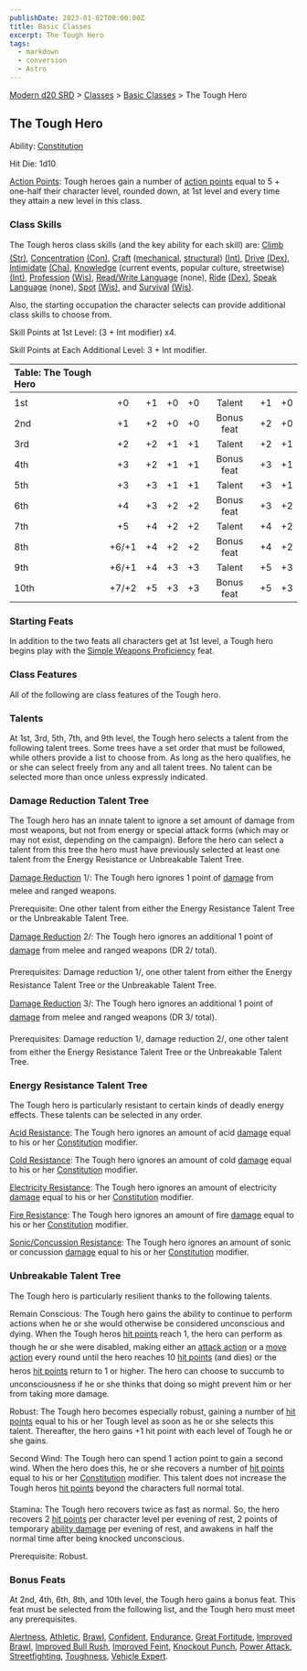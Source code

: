 ```yaml
---
publishDate: 2023-01-02T00:00:00Z
title: Basic Classes
excerpt: The Tough Hero
tags:
  - markdown
  - conversion
  - Astro
---
```


[Modern d20 SRD](/#modernD20) > [Classes](modern-d20-srd-classes-index) > [Basic Classes](modern-d20-srd-classes-basic-index) > The Tough Hero

## The Tough Hero

Ability: [Constitution](modern-d20-srd-basics-ability-scores)

Hit Die: 1d10

[Action Points](modern-d20-srd-basics-action-points): Tough heroes gain a number of [action points](modern-d20-srd-basics-action-points) equal to 5 + one-half their character level, rounded down, at 1st level and every time they attain a new level in this class.

### Class Skills

The Tough heros class skills (and the key ability for each skill) are: [Climb](modern-d20-srd-skills-climb) [(Str)](modern-d20-srd-basics-ability-scores), [Concentration](modern-d20-srd-skills-concentration) [(Con)](modern-d20-srd-basics-ability-scores), [Craft](modern-d20-srd-skills-craft) ([mechanical](modern-d20-srd-skills-craft-mechanical), [structural](modern-d20-srd-skills-craft-structural)) [(Int)](modern-d20-srd-basics-ability-scores), [Drive](modern-d20-srd-skills-drive) [(Dex)](modern-d20-srd-basics-ability-scores), [Intimidate](modern-d20-srd-skills-intimidate) [(Cha)](modern-d20-srd-basics-ability-scores), [Knowledge](modern-d20-srd-skills-knowledge) (current events, popular culture, streetwise) [(Int)](modern-d20-srd-basics-ability-scores), [Profession](modern-d20-srd-skills-profession) [(Wis)](modern-d20-srd-basics-ability-scores), [Read/Write Language](modern-d20-srd-skills-read-write-language) (none), [Ride](modern-d20-srd-skills-ride) [(Dex)](modern-d20-srd-basics-ability-scores), [Speak Language](modern-d20-srd-skills-speak-language) (none), [Spot](modern-d20-srd-skills-spot) [(Wis)](modern-d20-srd-basics-ability-scores), and [Survival](modern-d20-srd-skills-survival) [(Wis)](modern-d20-srd-basics-ability-scores).

Also, the starting occupation the character selects can provide additional class skills to choose from.

Skill Points at 1st Level: (3 + Int modifier) x4.

Skill Points at Each Additional Level: 3 + Int modifier.

| Table: The Tough Hero |       |     |     |     |            |     |     |
| :-------------------- | :---: | :-: | :-: | :-: | :--------: | :-: | --: |
|                       |       |     |     |     |            |     |     |
| 1st                   |  +0   | +1  | +0  | +0  |   Talent   | +1  |  +0 |
| 2nd                   |  +1   | +2  | +0  | +0  | Bonus feat | +2  |  +0 |
| 3rd                   |  +2   | +2  | +1  | +1  |   Talent   | +2  |  +1 |
| 4th                   |  +3   | +2  | +1  | +1  | Bonus feat | +3  |  +1 |
| 5th                   |  +3   | +3  | +1  | +1  |   Talent   | +3  |  +1 |
| 6th                   |  +4   | +3  | +2  | +2  | Bonus feat | +3  |  +2 |
| 7th                   |  +5   | +4  | +2  | +2  |   Talent   | +4  |  +2 |
| 8th                   | +6/+1 | +4  | +2  | +2  | Bonus feat | +4  |  +2 |
| 9th                   | +6/+1 | +4  | +3  | +3  |   Talent   | +5  |  +3 |
| 10th                  | +7/+2 | +5  | +3  | +3  | Bonus feat | +5  |  +3 |

### Starting Feats

In addition to the two feats all characters get at 1st level, a Tough hero begins play with the [Simple Weapons Proficiency](modern-d20-srd-feats-simple-weapons-proficiency) feat.

### Class Features

All of the following are class features of the Tough hero.

### Talents

At 1st, 3rd, 5th, 7th, and 9th level, the Tough hero selects a talent from the following talent trees. Some trees have a set order that must be followed, while others provide a list to choose from. As long as the hero qualifies, he or she can select freely from any and all talent trees. No talent can be selected more than once unless expressly indicated.

### Damage Reduction Talent Tree

The Tough hero has an innate talent to ignore a set amount of damage from most weapons, but not from energy or special attack forms (which may or may not exist, depending on the campaign). Before the hero can select a talent from this tree the hero must have previously selected at least one talent from the Energy Resistance or Unbreakable Talent Tree.

[Damage Reduction](modern-d20-srd-special-abilities-damage-reduction) 1/: The Tough hero ignores 1 point of [damage](modern-d20-srd-combat-damage) from melee and ranged weapons.

Prerequisite: One other talent from either the Energy Resistance Talent Tree or the Unbreakable Talent Tree.

[Damage Reduction](modern-d20-srd-special-abilities-damage-reduction) 2/: The Tough hero ignores an additional 1 point of [damage](modern-d20-srd-combat-damage) from melee and ranged weapons (DR 2/ total).

Prerequisites: Damage reduction 1/, one other talent from either the Energy Resistance Talent Tree or the Unbreakable Talent Tree.

[Damage Reduction](modern-d20-srd-special-abilities-damage-reduction) 3/: The Tough hero ignores an additional 1 point of [damage](modern-d20-srd-combat-damage) from melee and ranged weapons (DR 3/ total).

Prerequisites: Damage reduction 1/, damage reduction 2/, one other talent from either the Energy Resistance Talent Tree or the Unbreakable Talent Tree.

### Energy Resistance Talent Tree

The Tough hero is particularly resistant to certain kinds of deadly energy effects. These talents can be selected in any order.

[Acid Resistance](modern-d20-srd-special-abilities-resistance-to-energy): The Tough hero ignores an amount of acid [damage](modern-d20-srd-combat-damage) equal to his or her [Constitution](modern-d20-srd-basics-ability-scores) modifier.

[Cold Resistance](modern-d20-srd-special-abilities-resistance-to-energy): The Tough hero ignores an amount of cold [damage](modern-d20-srd-combat-damage) equal to his or her [Constitution](modern-d20-srd-basics-ability-scores) modifier.

[Electricity Resistance](modern-d20-srd-special-abilities-resistance-to-energy): The Tough hero ignores an amount of electricity [damage](modern-d20-srd-combat-damage) equal to his or her [Constitution](modern-d20-srd-basics-ability-scores) modifier.

[Fire Resistance](modern-d20-srd-special-abilities-resistance-to-energy): The Tough hero ignores an amount of fire [damage](modern-d20-srd-combat-damage) equal to his or her [Constitution](modern-d20-srd-basics-ability-scores) modifier.

[Sonic/Concussion Resistance](modern-d20-srd-special-abilities-resistance-to-energy): The Tough hero ignores an amount of sonic or concussion [damage](modern-d20-srd-combat-damage) equal to his or her [Constitution](modern-d20-srd-basics-ability-scores) modifier.

### Unbreakable Talent Tree

The Tough hero is particularly resilient thanks to the following talents.

Remain Conscious: The Tough hero gains the ability to continue to perform actions when he or she would otherwise be considered unconscious and dying. When the Tough heros [hit points](modern-d20-srd-combat-hit-points) reach 1, the hero can perform as though he or she were disabled, making either an [attack action](modern-d20-srd-combat-attack-actions) or a [move action](modern-d20-srd-combat-move-actions) every round until the hero reaches 10 [hit points](modern-d20-srd-combat-hit-points) (and dies) or the heros [hit points](modern-d20-srd-combat-hit-points) return to 1 or higher. The hero can choose to succumb to unconsciousness if he or she thinks that doing so might prevent him or her from taking more damage.

Robust: The Tough hero becomes especially robust, gaining a number of [hit points](modern-d20-srd-combat-hit-points) equal to his or her Tough level as soon as he or she selects this talent. Thereafter, the hero gains +1 hit point with each level of Tough he or she gains.

Second Wind: The Tough hero can spend 1 action point to gain a second wind. When the hero does this, he or she recovers a number of [hit points](modern-d20-srd-combat-hit-points) equal to his or her [Constitution](modern-d20-srd-basics-ability-scores) modifier. This talent does not increase the Tough heros [hit points](modern-d20-srd-combat-hit-points) beyond the characters full normal total.

Stamina: The Tough hero recovers twice as fast as normal. So, the hero recovers 2 [hit points](modern-d20-srd-combat-hit-points) per character level per evening of rest, 2 points of temporary [ability damage](modern-d20-srd-special-abilities-ability-score-reduction) per evening of rest, and awakens in half the normal time after being knocked unconscious.

Prerequisite: Robust.

### Bonus Feats

At 2nd, 4th, 6th, 8th, and 10th level, the Tough hero gains a bonus feat. This feat must be selected from the following list, and the Tough hero must meet any prerequisites.

[Alertness](modern-d20-srd-feats-alertness), [Athletic](modern-d20-srd-feats-athletic), [Brawl](modern-d20-srd-feats-brawl), [Confident](modern-d20-srd-feats-confident), [Endurance](modern-d20-srd-feats-endurance), [Great Fortitude](modern-d20-srd-feats-great-fortitude), [Improved Brawl](modern-d20-srd-feats-improved-brawl), [Improved Bull Rush](modern-d20-srd-feats-improved-bull-rush), [Improved Feint](modern-d20-srd-feats-improved-feint), [Knockout Punch](modern-d20-srd-feats-knockout-punch), [Power Attack](modern-d20-srd-feats-power-attack), [Streetfighting](modern-d20-srd-feats-streetfighting), [Toughness](modern-d20-srd-feats-toughness), [Vehicle Expert](modern-d20-srd-feats-vehicle-expert).
